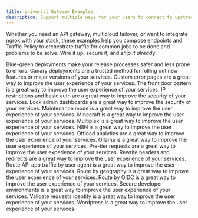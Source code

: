 ```yaml
---
title: Universal Gateway Examples
description: Support multiple ways for your users to connect to upstream services with a flexible OR operator pattern.
---
```


Whether you need an API gateway, multicloud failover, or want to integrate ngrok with your stack, these examples help you compose endpoints and Traffic Policy to orchestrate traffic for common jobs to be done and problems to be solve. Wire it up, secure it, and *ship it already*.

<Columns cols={2}>
  <Card title="Blue Green Deployments" icon="truck" href="/universal-gateway/examples/blue-green-deployments">
    Blue-green deployments make your release processes safer and less prone to errors.	
  </Card>
  <Card title="Canary Deployments" icon="bird" href="/universal-gateway/examples/canary-deployments">
    Canary deployments are a trusted method for rolling out new features or major versions of your services.
  </Card>
  <Card title="Custom Error Pages" icon="bug" href="/universal-gateway/examples/custom-error-pages">
    Custom error pages are a great way to improve the user experience of your services.
  </Card>
  <Card title="Front Door Pattern" icon="house" href="/universal-gateway/examples/front-door-pattern">
    The front door pattern is a great way to improve the user experience of your services.
  </Card>
  <Card title="IP Restrictions and Basic Auth" icon="lock" href="/universal-gateway/examples/ip-restrictions-basic-auth">
    IP restrictions and basic auth are a great way to improve the security of your services.
  </Card>
  <Card title="Lock Admin Dashboards" icon="lock" href="/universal-gateway/examples/lock-admin-dashboards">
    Lock admin dashboards are a great way to improve the security of your services.
  </Card>
  <Card title="Maintenance Mode" icon="triangle-exclamation" href="/universal-gateway/examples/maintenance-mode">
    Maintenance mode is a great way to improve the user experience of your services.
  </Card>
  <Card title="Minecraft" icon="pickaxe" href="/universal-gateway/examples/minecraft">
    Minecraft is a great way to improve the user experience of your services.
  </Card>
  <Card title="Multiplex" icon="rectangle-history" href="/universal-gateway/examples/multiplex">
    Multiplex is a great way to improve the user experience of your services.
  </Card>
  <Card title="N8N" icon="diagram-subtask" href="/universal-gateway/examples/n8n">
    N8N is a great way to improve the user experience of your services.
  </Card>
  <Card title="Offload Analytics" icon="chart-simple" href="/universal-gateway/examples/offload-analytics">
    Offload analytics are a great way to improve the user experience of your services.
  </Card>
  <Card title="Ollama" icon="paw" href="/universal-gateway/examples/ollama">
    Ollama is a great way to improve the user experience of your services.
  </Card>
  <Card title="Pre-Tier Requests" icon="chart-simple" href="/universal-gateway/examples/pre-tier-requests">
    Pre-tier requests are a great way to improve the user experience of your services.
  </Card>
  <Card title="Rewrite Headers and Redirects" icon="route" href="/universal-gateway/examples/rewrite-headers-redirects">
    Rewrite headers and redirects are a great way to improve the user experience of your services.
  </Card>
  <Card title="Route API App Traffic by User Agent" icon="user" href="/universal-gateway/examples/route-api-app-traffic-user-agent">
    Route API app traffic by user agent is a great way to improve the user experience of your services.
  </Card>
  <Card title="Route by Geography" icon="earth-americas" href="/universal-gateway/examples/route-by-geography">
    Route by geography is a great way to improve the user experience of your services.
  </Card>
  <Card title="Route by OIDC" icon="openid" href="/universal-gateway/examples/route-by-oidc">
    Route by OIDC is a great way to improve the user experience of your services.
  </Card>
  <Card title="Secure Developer Environments" icon="shield-check" href="/universal-gateway/examples/secure-developer-environments">
    Secure developer environments is a great way to improve the user experience of your services.
  </Card>
  <Card title="Validate Requests Identity" icon="id-card" href="/universal-gateway/examples/validate-requests-identity">
    Validate requests identity is a great way to improve the user experience of your services.
  </Card>
  <Card title="Wordpress" icon="wordpress" href="/universal-gateway/examples/wordpress">
    Wordpress is a great way to improve the user experience of your services.
  </Card>
</Columns>